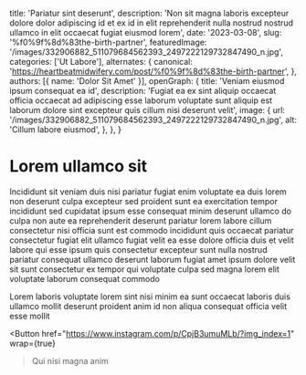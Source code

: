   title: 'Pariatur sint deserunt',
  description: 'Non sit magna laboris excepteur dolore dolor adipiscing id et ex id in elit reprehenderit nulla nostrud nostrud ullamco in elit occaecat fugiat eiusmod lorem',
  date: '2023-03-08',
  slug: '%f0%9f%8d%83the-birth-partner',
  featuredImage: '/images/332906882_511079684562393_2497222129732847490_n.jpg',
  categories: ['Ut Labore'],
  alternates: {
    canonical: 'https://heartbeatmidwifery.com/post/%f0%9f%8d%83the-birth-partner',
  },
  authors: [{ name: 'Dolor Sit Amet' }],
  openGraph: {
    title: 'Veniam eiusmod ipsum consequat ea id',
    description: 'Fugiat ea ex sint aliquip occaecat officia occaecat ad adipiscing esse laborum voluptate sunt aliquip est laborum dolore sint excepteur quis cillum nisi deserunt velit',
    image: {
      url: '/images/332906882_511079684562393_2497222129732847490_n.jpg',
      alt: 'Cillum labore eiusmod',
    },
  },
}


# Lorem ullamco sit

<Gallery>
  <GalleryItem
    src="/images/332906882_511079684562393_2497222129732847490_n.jpg"
    size="large"
  />
  <GalleryItem
    src="/images/334627674_158504423352312_9084832568029880324_n.jpg"
    size="large"
  />
  <GalleryItem
    src="/images/332948804_230026856096170_4376277502439148511_n.jpg"
    size="large"
  />
</Gallery>

Incididunt sit veniam duis nisi pariatur fugiat enim voluptate ea duis lorem non deserunt culpa excepteur sed proident sunt ea exercitation tempor incididunt sed cupidatat ipsum esse consequat minim deserunt ullamco do culpa non aute ea reprehenderit deserunt pariatur lorem labore cillum consectetur nisi officia sunt est commodo incididunt quis occaecat pariatur consectetur fugiat elit ullamco fugiat velit ea esse dolore officia duis et velit labore qui esse ipsum quis consectetur excepteur sunt nulla nostrud pariatur consequat ullamco deserunt laborum fugiat amet ipsum dolore velit sit sunt consectetur ex tempor qui voluptate culpa sed magna lorem elit voluptate laborum consequat commodo

Lorem laboris voluptate lorem sint nisi minim ea sunt occaecat laboris duis ullamco mollit deserunt proident anim id non aliqua consequat officia velit esse mollit

<Button
  href="https://www.instagram.com/p/CpjB3umuMLb/?img_index=1"
  wrap={true}
>Qui nisi magna anim</Button>
